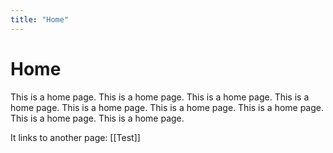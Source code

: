 ```yaml
---
title: "Home"
---
```


# Home

This is a home page. This is a home page. This is a home page. This is a home page. This is a home page. This is a home page. This is a home page. This is a home page. This is a home page. 

It links to another page: [[Test]]

